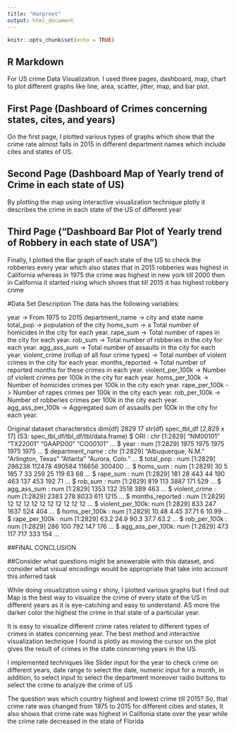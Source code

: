 ---
title: "Harpreet"
output: html_document
---

```{r setup, include=FALSE}
knitr::opts_chunk$set(echo = TRUE)
```

## R Markdown

For US crime Data Visualization. I used three pages, dashboard, map, chart to plot different graphs like line, area, scatter, jitter, map, and bar plot.

## First Page (Dashboard of Crimes concerning states, cites, and years)
On the first page, I plotted various types of graphs which show that the crime rate almost falls in 2015 in different department names which include cites and states of US.

## Second Page (Dashboard Map of Yearly trend of Crime in each state of US)
By plotting the map using interactive visualization technique plotly it describes the crime in each state of the US of different year

## Third Page ("Dashboard Bar Plot of Yearly trend of Robbery in each state of USA")
Finally, I plotted the Bar graph of each state of the US to check the robberies every year which also states that in 2015 robberies was highest in  California whereas in 1975 the crime was highest in new york till 2000 then in California it started rising which shows that till 2015 it has highest robbery crime


#Data Set Description
The data has the following variables:

year -> From 1975 to 2015
department_name -> city and state name
total_pop -> population of the city
homs_sum -> a Total number of homicides in the city for each year.
rape_sum -> Total number of rapes in the city for each year.
rob_sum -> Total number of robberies in the city for each year.
agg_ass_sum -> Total number of assaults in the city for each year.
violent_crime (rollup of all four crime types) -> Total number of violent crimes in the city for each year.
months_reported -> Total number of reported months for these crimes in each year.
violent_per_100k -> Number of violent crimes per 100k in the city for each year.
homs_per_100k -> Number of homicides crimes per 100k in the city each year.
rape_per_100k -> Number of rapes crimes per 100k in the city each year.
rob_per_100k -> Number of robberies crimes per 100k in the city each year.
agg_ass_per_100k -> Aggregated sum of assaults per 100k in the city for each year.

Original dataset characterstics
dim(df)
 2829   17
str(df)
spec_tbl_df [2,829 x 17] (S3: spec_tbl_df/tbl_df/tbl/data.frame)
 $ ORI             : chr [1:2829] "NM00101" "TX22001" "GAAPD00" "CO00101" ...
 $ year            : num [1:2829] 1975 1975 1975 1975 1975 ...
 $ department_name : chr [1:2829] "Albuquerque, N.M." "Arlington, Texas" "Atlanta" "Aurora, Colo." ...
 $ total_pop       : num [1:2829] 286238 112478 490584 116656 300400 ...
 $ homs_sum        : num [1:2829] 30 5 185 7 33 259 25 119 63 68 ...
 $ rape_sum        : num [1:2829] 181 28 443 44 190 463 137 453 192 71 ...
 $ rob_sum         : num [1:2829] 819 113 3887 171 529 ...
 $ agg_ass_sum     : num [1:2829] 1353 132 3518 389 463 ...
 $ violent_crime   : num [1:2829] 2383 278 8033 611 1215 ...
 $ months_reported : num [1:2829] 12 12 12 12 12 12 12 12 12 12 ...
 $ violent_per_100k: num [1:2829] 833 247 1637 524 404 ...
 $ homs_per_100k   : num [1:2829] 10.48 4.45 37.71 6 10.99 ...
 $ rape_per_100k   : num [1:2829] 63.2 24.9 90.3 37.7 63.2 ...
 $ rob_per_100k    : num [1:2829] 286 100 792 147 176 ...
 $ agg_ass_per_100k: num [1:2829] 473 117 717 333 154 ...


##FINAL CONCLUSION


##Consider what questions might be answerable with this dataset, and consider what visual encodings would be appropriate that take into account this inferred task

While doing visualization using r shiny, I plotted various graphs but I find out Map is the best way to visualize the crime of every state of the US in different years as it is eye-catching and easy to understand. AS more the darker color the highest the crime in that state of a particular year.

It is easy to visualize different crime rates related to different types of crimes in states concerning year.
The best method and interactive visualization technique I found is plotly as moving the cursor on the plot gives the result of crimes in the state concerning years in the US.

I implemented techniques like Slider input for the year to check crime on different years, date range to select the date, numeric input for a month, in addition, to select input to select the department moreover radio buttons to select the crime to analyze the crime of US

The question was which country highest and lowest crime till 2015? So,  that crime rate was changed from 1975 to 2015 for different cities and states, It also shows that crime rate was highest in Califonia state over the year while the  crime rate decreased in the state of Florida
